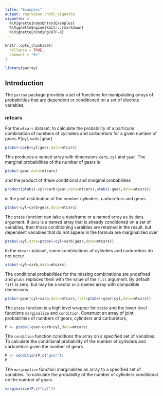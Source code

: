 ```yaml
---
title: "Examples"
output: rmarkdown::html_vignette
vignette: >
  %\VignetteIndexEntry{Examples}
  %\VignetteEngine{knitr::rmarkdown}
  %\VignetteEncoding{UTF-8}
---
```


```r
knitr::opts_chunk$set(
  collapse = TRUE,
  comment = "#>"
)
```

```r
library(parray)
```

## Introduction

The `parray` package provides a set of functions for manipulating arrays of probabilities that are 
dependent or conditioned on a set of discrete variables.


### mtcars

For the `mtcars` dataset, to calculate the probability of a particular combination of numbers of 
cylinders and carburetors for a given number of gears $P(\text{cyl},\text{carb}\,|\,\text{gear})$
```r
ptabs(~carb+cyl|gear,data=mtcars)
```
This produces a named array with dimensions `carb`, `cyl` and `gear`.  The marginal 
probabilities of the number of gears is
```r
ptabs(~gear,data=mtcars)
```
and the product of these conditional and marginal probabilities
```r
product(ptabs(~cyl+carb|gear,data=mtcars),ptabs(~gear,data=mtcars))
```
is the joint distribution of the number cylinders, carburetors and gears
```r
ptabs(~cyl+carb+gear,data=mtcars)
```

The `ptabs` function can take a dataframe or a named array as its `data` argument.  If `data` is a 
named array that is already conditioned on a set of variables, then those conditioning varaibles are 
retained in the result, but dependent variables that do not appear in the formula are marginalized
over 
```r
ptabs(~cyl,data=ptabs(~cyl+carb|gear,data=mtcars))
```

In the `mtcars` dataset, some combinations of cylinders and carburetors do not occur
```r
xtabs(~cyl+carb,data=mtcars)
```
The conditional probabilities for the missing combinations are undefined and `ptabs` replaces them
with the value of the `fill` argument.  By default `fill` is zero, but may be a vector or a named 
array with compatible dimensions
```r
ptabs(~gear|cyl+carb,data=mtcars,fill=ptabs(~gear|cyl,data=mtcars))
```

The `ptabs` function is a high level wrapper for `xtabs` and the lower level functions `marginalize` 
and `condition`.  Construct an array of joint probabilities of numbers of gears, cylinders and 
carburetors,
```r
P <- ptabs(~gear+carb+cyl,data=mtcars)
```
The `condition` function conditions the array on a specified set of variables.  To calculate
the conditional probability of the number of cylinders and carburetors given the number of gears
```r
P <- condition(P,c("gear"))
P
```
The `marginalize` function marginalizes an array to a specified set of variables.  To calculate
the probability of the number of cylinders conditional on the number of gears
```r
marginalize(P,c("cyl"))
```




